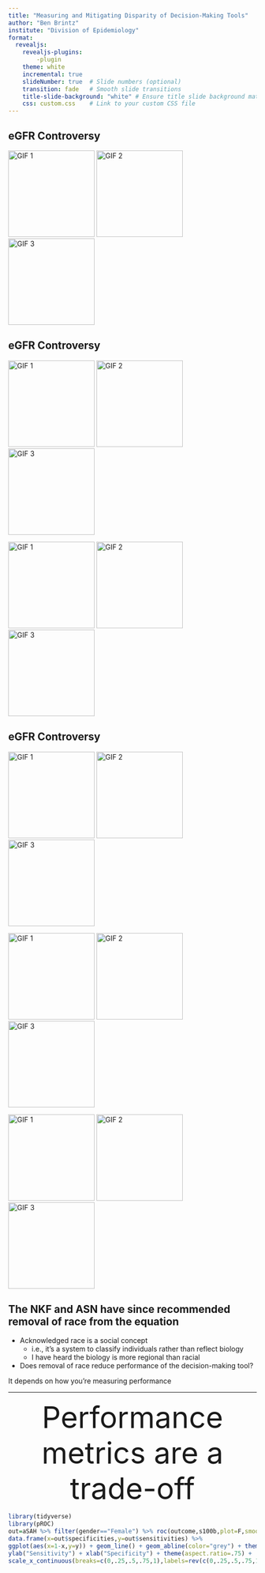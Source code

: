 ```yaml
---
title: "Measuring and Mitigating Disparity of Decision-Making Tools"
author: "Ben Brintz"
institute: "Division of Epidemiology"
format: 
  revealjs:
    revealjs-plugins: 
        -plugin
    theme: white
    incremental: true
    slideNumber: true  # Slide numbers (optional)
    transition: fade   # Smooth slide transitions
    title-slide-background: "white" # Ensure title slide background matches your style
    css: custom.css    # Link to your custom CSS file
---
```




## eGFR Controversy {auto-animate=true auto-animate-easing="ease-in-out"}
::: {.r-hstack}
  <img src="egfr1.gif" alt="GIF 1" style="height:175px; width:auto; object-fit:contain;">
  <img src="egfr2.gif" alt="GIF 2" style="height:175px; width:auto; object-fit:contain;">
  <img src="egfr3.gif" alt="GIF 3" style="height:175px; width:auto; object-fit:contain;">
:::

## eGFR Controversy {auto-animate=true auto-animate-easing="ease-in-out" visibility="uncounted"}
::: {.r-hstack}
  <img src="egfr1.gif" alt="GIF 1" style="height:175px; width:auto; object-fit:contain;">
  <img src="egfr2.gif" alt="GIF 2" style="height:175px; width:auto; object-fit:contain;">
  <img src="egfr3.gif" alt="GIF 3" style="height:175px; width:auto; object-fit:contain;">
:::
::: {.r-hstack}
  <img src="egfr4.gif" alt="GIF 1" style="height:175px; width:auto; object-fit:contain;">
  <img src="egfr5.gif" alt="GIF 2" style="height:175px; width:auto; object-fit:contain;">
  <img src="egfr6.gif" alt="GIF 3" style="height:175px; width:auto; object-fit:contain;">
:::

## eGFR Controversy {auto-animate=true auto-animate-easing="ease-in-out" visibility="uncounted"}
::: {.r-hstack}
  <img src="egfr1.gif" alt="GIF 1" style="height:175px; width:auto; object-fit:contain;">
  <img src="egfr2.gif" alt="GIF 2" style="height:175px; width:auto; object-fit:contain;">
  <img src="egfr3.gif" alt="GIF 3" style="height:175px; width:auto; object-fit:contain;">
:::
::: {.r-hstack}
  <img src="egfr4.gif" alt="GIF 1" style="height:175px; width:auto; object-fit:contain;">
  <img src="egfr5.gif" alt="GIF 2" style="height:175px; width:auto; object-fit:contain;">
  <img src="egfr6.gif" alt="GIF 3" style="height:175px; width:auto; object-fit:contain;">
:::
::: {.r-hstack}
  <img src="egfr7.gif" alt="GIF 1" style="height:175px; width:auto; object-fit:contain;">
  <img src="egfr8.gif" alt="GIF 2" style="height:175px; width:auto; object-fit:contain;">
  <img src="egfr9.gif" alt="GIF 3" style="height:175px; width:auto; object-fit:contain;">
:::

## The NKF and ASN have since recommended removal of race from the equation
::: {.incremental}

- Acknowledged race is a social concept 
    - i.e., it's a system to classify individuals rather than reflect biology
    - I have heard the biology is more regional than racial 
-  Does removal of race reduce performance of the decision-making tool?
:::


::: {.fragment .fade-up}
 It depends on how you're measuring performance
:::

---
<div style="font-size: 60px; text-align: center;">Performance metrics are a trade-off </div>
```r
library(tidyverse)
library(pROC)
out=aSAH %>% filter(gender=="Female") %>% roc(outcome,s100b,plot=F,smooth=T)
data.frame(x=out$specificities,y=out$sensitivities) %>%
ggplot(aes(x=1-x,y=y)) + geom_line() + geom_abline(color="grey") + theme_bw() +
ylab("Sensitivity") + xlab("Specificity") + theme(aspect.ratio=.75) +
scale_x_continuous(breaks=c(0,.25,.5,.75,1),labels=rev(c(0,.25,.5,.75,1)))

```
